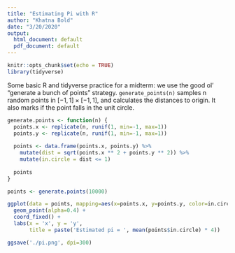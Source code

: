 ```yaml
---
title: "Estimating Pi with R"
author: "Khatna Bold"
date: "3/20/2020"
output:
  html_document: default
  pdf_document: default
---
```


```r
knitr::opts_chunk$set(echo = TRUE)
library(tidyverse)
```

Some basic R and tidyverse practice for a midterm: we use the good ol' "generate a bunch of points" strategy. `generate_points(n)` samples n random points in $[-1,1]\times[-1,1]$, and calculates the distances to origin. It also marks if the point falls in the unit circle.

```r
generate.points <- function(n) {
  points.x <- replicate(n, runif(1, min=-1, max=1))
  points.y <- replicate(n, runif(1, min=-1, max=1))
  
  points <- data.frame(points.x, points.y) %>% 
    mutate(dist = sqrt(points.x ** 2 + points.y ** 2)) %>%
    mutate(in.circle = dist <= 1)
  
  points
}

points <- generate.points(10000)
```
```r
ggplot(data = points, mapping=aes(x=points.x, y=points.y, color=in.circle)) +
  geom_point(alpha=0.4) +
  coord_fixed() +
  labs(x = 'x', y = 'y',
       title = paste('Estimated pi = ', mean(points$in.circle) * 4))

ggsave('./pi.png', dpi=300)
```
